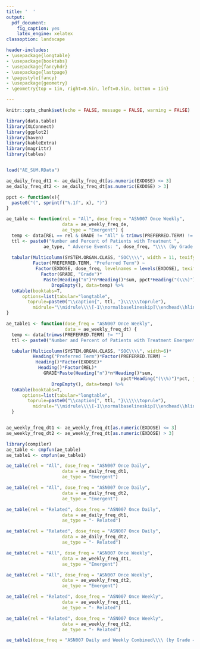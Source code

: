 ```yaml
---
title: '  '
output:
  pdf_document:
    fig_caption: yes
    latex_engine: xelatex
classoption: landscape

header-includes:
- \usepackage{longtable}
- \usepackage{booktabs}
- \usepackage{fancyhdr}
- \usepackage{lastpage}
- \pagestyle{fancy}
- \usepackage{geometry}
- \geometry{top = 1in, right=0.5in, left=0.5in, bottom = 1in}

---
```


<!-- Fontsize  -->
<!-- Fontsize  -->

<!-- \tiny -->
\scriptsize
<!-- \footnotesize -->
<!-- \small -->
<!-- \normalsize -->
<!-- \large -->
<!-- \Large -->
<!-- \LARGE -->
<!-- \huge -->
<!-- \Huge  -->

    
<!--- Define Headers and Footers --->
\fancypagestyle{plain}{%
  \renewcommand{\headrulewidth}{0pt}%
  \fancyhf{}%
  \fancyfoot[C]{\footnotesize Page \thepage\, of\, \pageref*{LastPage}}
  \setlength\footskip{0pt}
}

\lhead{\footnotesize Asana BioSciences, LLC\newline ASN007-101}
\rhead{\footnotesize Page \thepage\, of\, \pageref*{LastPage}}
\lfoot{Draft}
\cfoot{}
\rfoot{\footnotesize Date: \today}
\renewcommand{\headrulewidth}{0pt}
\renewcommand{\footrulewidth}{0pt}

```r
knitr::opts_chunk$set(echo = FALSE, message = FALSE, warning = FALSE)

```

```r
library(data.table)
library(XLConnect)
library(ggplot2)
library(haven)
library(kableExtra)
library(magrittr)
library(tables)


load("AE_SUM.RData")

ae_daily_freq_dt1 <- ae_daily_freq_dt[as.numeric(EXDOSE) <= 3]
ae_daily_freq_dt2 <- ae_daily_freq_dt[as.numeric(EXDOSE) > 3]

ppct <- function(x){
  paste0("(", sprintf("%.1f", x), ")")
} 

ae_table <- function(rel = "All", dose_freq = "ASN007 Once Weekly", 
                     data = ae_weekly_freq_de,
                     ae_type = "Emergent") {  
  temp <- data[REL == rel & GRADE != "All" & trimws(PREFERRED.TERM) != ""]
  ttl <- paste0("Number and Percent of Patients with Treatment ", 
              ae_type, " Adverse Events: ", dose_freq, "\\\\ (by Grade per Dose Level)")
 
  tabular(Multicolumn(SYSTEM.ORGAN.CLASS, "SOC\\\\", width = 11, texify = T)*
          Factor(PREFERRED.TERM, "Preferred Term") ~
           Factor(EXDOSE, dose_freq, levelnames = levels(EXDOSE), texify = T)* 
             Factor(GRADE, "Grade")*
              Paste(Heading("n")*n*Heading()*sum, ppct*Heading("(\\%)")*pct, justify="r")*
                 DropEmpty(), data=temp) %>%
  toKable(booktabs=T,
      options=list(tabular="longtable",
        toprule=paste0("\\caption{", ttl, "}\\\\\\toprule"),
          midrule="\\midrule\\\\[-1\\normalbaselineskip]\\endhead\\hline\\endfoot"))
}

ae_table1 <- function(dose_freq = "ASN007 Once Weekly",
                      data = ae_weekly_freq_dt) {
  temp <- data[trimws(PREFERRED.TERM) != ""]
  ttl <- paste0("Number and Percent of Patients with Treatment Emergent/Related Adverse Events: ", dose_freq)

  tabular(Multicolumn(SYSTEM.ORGAN.CLASS, "SOC\\\\", width=6)*
          Heading("Preferred Term")*Factor(PREFERRED.TERM) ~
           Heading()*Factor(EXDOSE)* 
            Heading()*Factor(REL)*
              GRADE*Paste(Heading("n")*n*Heading()*sum, 
                                           ppct*Heading("(\\%)")*pct, justify="r")*
                 DropEmpty(), data=temp) %>%
  toKable(booktabs=T,
      options=list(tabular="longtable",
        toprule=paste0("\\caption{", ttl, "}\\\\\\toprule"),
          midrule="\\midrule\\\\[-1\\normalbaselineskip]\\endhead\\hline\\endfoot")) 
  }


ae_weekly_freq_dt1 <- ae_weekly_freq_dt[as.numeric(EXDOSE) <= 3]
ae_weekly_freq_dt2 <- ae_weekly_freq_dt[as.numeric(EXDOSE) > 3]

```

```r
library(compiler)
ae_table <- cmpfun(ae_table)
ae_table1 <- cmpfun(ae_table1)

ae_table(rel = "All", dose_freq = "ASN007 Once Daily",
                     data = ae_daily_freq_dt1,
                     ae_type = "Emergent")

```

\newpage

```r

ae_table(rel = "All", dose_freq = "ASN007 Once Daily",
                     data = ae_daily_freq_dt2,
                     ae_type = "Emergent")

```
\newpage

```r
ae_table(rel = "Related", dose_freq = "ASN007 Once Daily",
                     data = ae_daily_freq_dt1,
                     ae_type = "- Related")

```
\newpage

```r
ae_table(rel = "Related", dose_freq = "ASN007 Once Daily",
                     data = ae_daily_freq_dt2,
                     ae_type = "- Related")


```
\newpage
```r
ae_table(rel = "All", dose_freq = "ASN007 Once Weekly",
                     data = ae_weekly_freq_dt1,
                     ae_type = "Emergent")

```
\newpage

```r
ae_table(rel = "All", dose_freq = "ASN007 Once Weekly",
                     data = ae_weekly_freq_dt2,
                     ae_type = "Emergent")

```
\newpage
```r
ae_table(rel = "Related", dose_freq = "ASN007 Once Weekly",
                     data = ae_weekly_freq_dt1,
                     ae_type = "- Related")

```
\newpage

```r

ae_table(rel = "Related", dose_freq = "ASN007 Once Weekly",
                     data = ae_weekly_freq_dt2,
                     ae_type = "- Related")

```

\newpage
```r
ae_table1(dose_freq = "ASN007 Daily and Weekly Combined\\\\ (by Grade – All Daily and Weekly Dose Levels)",                    data = ae_combo_freq_dt)

```
